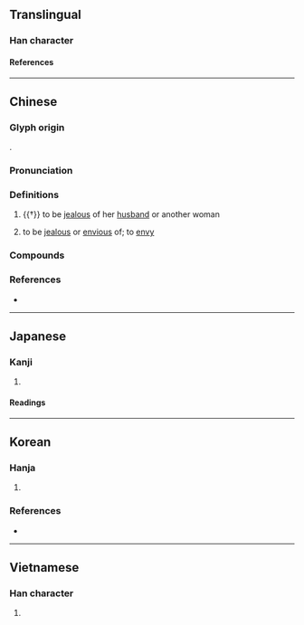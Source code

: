 {{also|妬}}
{{character info}}
==Translingual==
{{ja-forms|[[妬]]|妒|[[妒]]}}

===Han character===
{{Han char|rn=38|rad=女|as=04|sn=7|four=41460|canj=VHS,VIS|ids=⿰女户(GV),⿰女戶(HTJK)}} <!-- Note: ⿰女戸 is incorrect and not found in Kangxi dictionary -->

====References====
{{Han ref|kx=0256.160|dkj=06082|dj=0520.140|hdz=21033.070|uh=5992}}

----

==Chinese==
{{zh-forms|alt=妬,姤}}

===Glyph origin===
{{Han etym}}
{{Han compound|女|戶|ls=psc|c1=s|c2=p|t1=woman}}.

===Pronunciation===
{{zh-pron
|m=dù
|c=dou3
|g=du4
|h=pfs=tu
|mn=tò͘
|mn-t=gou3
|mc=y
|oc=y
|cat=v
}}

===Definitions===
{{zh-hanzi}}

# {{†}} {{lb|zh|of a [[woman]]}} to be [[jealous]] of her [[husband]] or another woman
# {{lb|zh|by extension}} to be [[jealous]] or [[envious]] of; to [[envy]]

===Compounds===
{{zh-der|多歪多妒|妒嫉|悍妒|忌妒|妒婦|妒賢疾能|妒忌|妒賢嫉能|嫉妒|妒能害賢|嫉賢妒能|掩賢妒善|燕妒鶯慚|醋妒}}

===References===
* {{R:yue:Hanzi}}

----

==Japanese==

===Kanji===
{{ja-kanji|grade=|rs=女04}}

# {{alt form|ja|妬}}

====Readings====
{{ja-readings
|goon=つ
|kanon=と
|kun=ねた-む, そね-む, つも-る, ふさ-ぐ
}}

----

==Korean==

===Hanja===
{{ko-hanja|샘내다|샘낼|투}}

# {{alt form|ko|妬||{{hanja form of|투|to [[envy]]}}}}

===References===
* {{R:hanjadoc|2158}}

----

==Vietnamese==

===Han character===
{{vi-readings|reading=đố, đú|rs=女04}}

# {{rfdef|vi|sort=女04}}